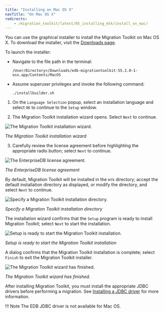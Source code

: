 ```yaml
---
title: "Installing on Mac OS X"
navTitle: "On Mac OS X"
redirects:
    - /migration_toolkit/latest/05_installing_mtk/install_on_mac/
---
```




You can use the graphical installer to install the Migration Toolkit on Mac OS X. To download the installer, visit the [Downloads page](https://www.enterprisedb.com/software-downloads-postgres#migration-toolkit).

To launch the installer:

-   Navigate to the file path in the terminal:

     `/User/Directory>/Downloads/edb-migrationtoolkit-55.2.0-1-osx.app/Contents/MacOS`

-   Assume superuser privileges and invoke the following command:

    ```context
    ./installbuilder.sh
    ```

1.  On the `Language Selection` popup, select an installation language and select `OK` to continue to the `Setup` window.

2.  The Migration Toolkit installation wizard opens. Select `Next` to continue.

![The Migration Toolkit installation wizard.](../images/installing_mtk_mac_setup.png)

*The Migration Toolkit installation wizard*

3.  Carefully review the license agreement before highlighting the appropriate radio button; select `Next` to continue.

![The EnterpriseDB license agreement.](../images/installing_mtk_mac_license.png)

*The EnterpriseDB license agreement*

By default, Migration Toolkit will be installed in the `mtk` directory; accept the default installation directory as displayed, or modify the directory, and select `Next` to continue.

![Specify a Migration Toolkit installation directory.](../images/installing_mtk_mac_inst_dir.png)

*Specify a Migration Toolkit installation directory*

The installation wizard confirms that the `Setup` program is ready to install Migration Toolkit; select `Next` to start the installation.

![Setup is ready to start the Migration Toolkit installation.](../images/installing_mtk_mac_start_inst.png)

*Setup is ready to start the Migration Toolkit installation*

A dialog confirms that the Migration Toolkit installation is complete; select `Finish` to exit the Migration Toolkit installer.

![The Migration Toolkit wizard has finished.](../images/installing_mtk_mac_inst_complete.png)

*The Migration Toolkit wizard has finished.*

After installing Migration Toolkit, you must install the appropriate JDBC drivers before performing a migration. See [Installing a JDBC driver](/migration_toolkit/latest/installing/installing_jdbc_driver/) for more information.

!!! Note
    The EDB JDBC driver is not available for Mac OS. 
